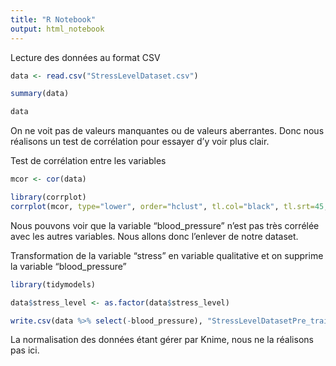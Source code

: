 ```yaml
---
title: "R Notebook"
output: html_notebook
---
```



Lecture des données au format CSV 
```r
data <- read.csv("StressLevelDataset.csv")

summary(data)

data
```
On ne voit pas de valeurs manquantes ou de valeurs aberrantes. Donc nous réalisons un test de corrélation pour essayer d'y voir plus clair. 


Test de corrélation entre les variables
```r
mcor <- cor(data)

library(corrplot)
corrplot(mcor, type="lower", order="hclust", tl.col="black", tl.srt=45, addCoef.col = T, method="number", number.cex=0.5)
```
Nous pouvons voir que la variable "blood_pressure" n'est pas très corrélée avec les autres variables. Nous allons donc l'enlever de notre dataset.


Transformation de la variable "stress" en variable qualitative et on supprime la variable "blood_pressure"
```r
library(tidymodels)

data$stress_level <- as.factor(data$stress_level)

write.csv(data %>% select(-blood_pressure), "StressLevelDatasetPre_traiter.csv", row.names = FALSE)

```


La normalisation des données étant gérer par Knime, nous ne la réalisons pas ici.







